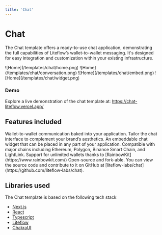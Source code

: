 ```yaml
---
title: 'Chat'
---
```



# Chat

The Chat template offers a ready-to-use chat application, demonstrating the full capabilities of Liteflow’s wallet-to-wallet messaging. It's designed for easy integration and customization within your existing infrastructure.

<Cards num={2}>
  <Card noPadding>![Home](/templates/chat/home.png)</Card>
  <Card noPadding>![Home](/templates/chat/conversation.png)</Card>
  <Card noPadding>![Home](/templates/chat/embed.png)</Card>
  <Card noPadding>![Home](/templates/chat/widget.png)</Card>
</Cards>

### Demo

Explore a live demonstration of the chat template at: https://chat-liteflow.vercel.app/

## Features included

<Cards>
  <Card title="Direct Messaging">
    Wallet-to-wallet communication baked into your application.
  </Card>
  <Card title="Theme Customization">
    Tailor the chat interface to complement your brand’s aesthetics.
  </Card>
  <Card title="Versatile Widget">
    An embeddable chat widget that can be placed in any part of your
    application.
  </Card>
  <Card title="Multi-Chain Compatibility">
    Compatible with major chains including Ethereum, Polygon, Binance Smart
    Chain, and LightLink.
  </Card>
  <Card title="Wallet Compatibility">
    Support for unlimited wallets thanks to
    [RainbowKit](https://www.rainbowkit.com/)
  </Card>
  <Card title="Open Source">
    Open-source and fork-able. You can view the source code and contribute to it
    on GitHub at [liteflow-labs/chat](https://github.com/liteflow-labs/chat).
  </Card>
</Cards>

## Libraries used

The Chat template is based on the following tech stack

- [Next.js](https://nextjs.org/)
- [React](https://reactjs.org/)
- [Typescript](https://www.typescriptlang.org/)
- [Liteflow](https://liteflow.com/)
- [ChakraUI](https://chakra-ui.com/)
